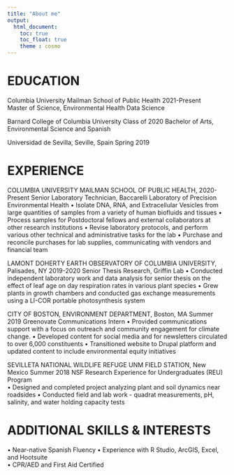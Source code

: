 ```yaml
---
title: "About me"
output: 
  html_document:
    toc: true
    toc_float: true
    theme : cosmo
---
```

# EDUCATION

Columbia University Mailman School of Public Health	 2021-Present					
 	Master of Science, Environmental Health Data Science			             

Barnard College of Columbia University			   Class of 2020
Bachelor of Arts, Environmental Science and Spanish 

Universidad de Sevilla, Seville, Spain				    Spring 2019		

# EXPERIENCE

COLUMBIA UNIVERSITY MAILMAN SCHOOL OF PUBLIC HEALTH,  2020-Present
Senior Laboratory Technician, Baccarelli Laboratory of Precision Environmental Health
•	Isolate DNA, RNA, and Extracellular Vesicles from large quantities of samples from a variety of human biofluids and tissues 
•	Process samples for Postdoctoral fellows and external collaborators at other research institutions
•	Revise laboratory protocols, and perform various other technical and administrative tasks for the lab
•	Purchase and reconcile purchases for lab supplies, communicating with vendors and financial team 

LAMONT DOHERTY EARTH OBSERVATORY OF COLUMBIA UNIVERSITY, Palisades, NY	2019-2020
Senior Thesis Research, Griffin Lab
•	Conducted independent laboratory work and data analysis for senior thesis on the effect of leaf age on day respiration rates in various plant species
•	Grew plants in growth chambers and conducted gas exchange measurements using a LI-COR portable photosynthesis system

CITY OF BOSTON, ENVIRONMENT DEPARTMENT, Boston, MA	 Summer 2019
Greenovate Communications Intern
•	Provided communications support with a focus on outreach and community engagement for climate change.
•	Developed content for social media and for newsletters circulated to over 6,000 constituents
•	Transitioned website to Drupal platform and updated content to include environmental equity initiatives

SEVILLETA NATIONAL WILDLIFE REFUGE UNM FIELD STATION, New Mexico	Summer 2018
NSF Research Experience for Undergraduates (REU) Program	
•	Designed and completed project analyzing plant and soil dynamics near roadsides
•	Conducted field and lab work - quadrat measurements, pH, salinity, and water holding capacity tests


# ADDITIONAL SKILLS & INTERESTS
•	Near-native Spanish Fluency	
•	Experience with R Studio, ArcGIS, Excel, and Hootsuite	
•	CPR/AED and First Aid Certified










